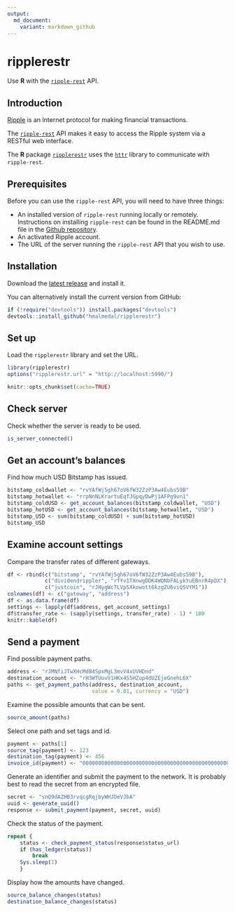 ```yaml
---
output:
  md_document:
    variant: markdown_github
---
```


ripplerestr
===========

Use **R** with the [`ripple-rest`](https://dev.ripple.com/) API.

Introduction
------------

[Ripple](https://ripple.com/) is an Internet protocol for making financial transactions.

The [`ripple-rest`](https://dev.ripple.com/) API makes it easy to access the Ripple system via a RESTful web interface.

The **R** package [`ripplerestr`](https://github.com/hmalmedal/ripplerestr) uses the [`httr`](https://github.com/hadley/httr) library to communicate with `ripple-rest`.

Prerequisites
-------------

Before you can use the `ripple-rest` API, you will need to have three things:

 * An installed version of `ripple-rest` running locally or remotely. Instructions on installing `ripple-rest` can be found in the README.md file in the [Github repository](https://github.com/ripple/ripple-rest).
 * An activated Ripple account.
 * The URL of the server running the `ripple-rest` API that you wish to use.

Installation
------------

Download the [latest release](https://github.com/hmalmedal/ripplerestr/releases/latest) and install it.

You can alternatively install the current version from GitHub:

```r
if (!require("devtools")) install.packages("devtools")
devtools::install_github("hmalmedal/ripplerestr")
```

Set up
------

Load the `ripplerestr` library and set the URL.

```r
library(ripplerestr)
options("ripplerestr.url" = "http://localhost:5990/")
```
```r
knitr::opts_chunk$set(cache=TRUE)
```

Check server
------------

Check whether the server is ready to be used.

```r
is_server_connected()
```

Get an account's balances
-------------------------

Find how much USD Bitstamp has issued.

```r
bitstamp_coldwallet <- "rvYAfWj5gh67oV6fW32ZzP3Aw4Eubs59B"
bitstamp_hotwallet <- "rrpNnNLKrartuEqfJGpqyDwPj1AFPg9vn1"
bitstamp_coldUSD <- get_account_balances(bitstamp_coldwallet, "USD")
bitstamp_hotUSD <- get_account_balances(bitstamp_hotwallet, "USD")
bitstamp_USD <- sum(bitstamp_coldUSD) + sum(bitstamp_hotUSD)
bitstamp_USD
```

Examine account settings
------------------------

Compare the transfer rates of different gateways.

```r
df <- rbind(c("bitstamp", "rvYAfWj5gh67oV6fW32ZzP3Aw4Eubs59B"),
            c("dividendrippler", "rfYv1TXnwgDDK4WQNbFALykYuEBnrR4pDX"),
            c("justcoin", "rJHygWcTLVpSXkowott6kzgZU6viQSVYM1"))
colnames(df) <- c("gateway", "address")
df <- as.data.frame(df)
settings <- lapply(df$address, get_account_settings)
df$transfer_rate <- (sapply(settings, transfer_rate) - 1) * 100
knitr::kable(df)
```

Send a payment
--------------

Find possible payment paths.

```r
address <- "rJMNfiJTwXHcMdB4SpxMgL3mvV4xUVHDnd"
destination_account <- "rH3WTUovV1HKx4S5HZup4dUZEjeGnehL6X"
paths <- get_payment_paths(address, destination_account,
                           value = 0.01, currency = "USD")
```

Examine the possible amounts that can be sent.

```r
source_amount(paths)
```

Select one path and set tags and id.

```r
payment <- paths[1]
source_tag(payment) <- 123
destination_tag(payment) <- 456
invoice_id(payment) <- "0000000000000000000000000000000000000000000000000000000000000000"
```

Generate an identifier and submit the payment to the network. It is probably best to read the secret from an encrypted file.

```r
secret <- "snQ9dAZHB3rvqcgRqjbyWHJDeVJbA"
uuid <- generate_uuid()
response <- submit_payment(payment, secret, uuid)
```

Check the status of the payment.

```r
repeat {
    status <- check_payment_status(response$status_url)
    if (has_ledger(status))
        break
    Sys.sleep(1)
    }
```

Display how the amounts have changed.

```r
source_balance_changes(status)
destination_balance_changes(status)
```

